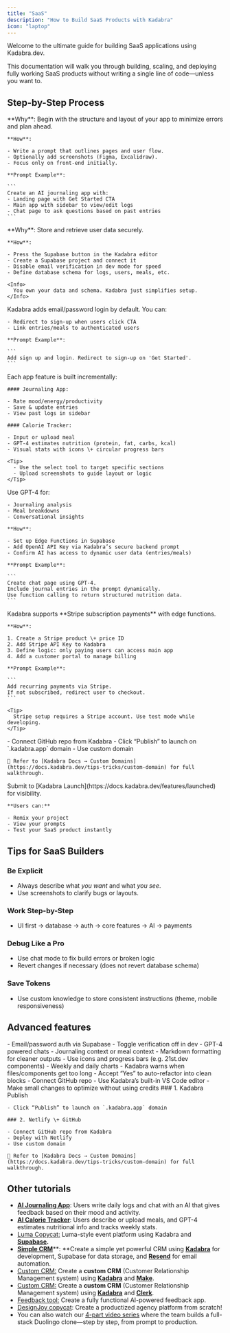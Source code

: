 ```yaml
---
title: "SaaS"
description: "How to Build SaaS Products with Kadabra"
icon: "laptop"
---
```


Welcome to the ultimate guide for building SaaS applications using Kadabra.dev.

This documentation will walk you through building, scaling, and deploying fully working SaaS products without writing a single line of code—unless you want to.

## Step-by-Step Process

<Steps>
  <Step title="Start with the UI">
    **Why**: Begin with the structure and layout of your app to minimize errors and plan ahead.

    **How**:

    - Write a prompt that outlines pages and user flow.
    - Optionally add screenshots (Figma, Excalidraw).
    - Focus only on front-end initially.

    **Prompt Example**:

    ```
    Create an AI journaling app with:
    - Landing page with Get Started CTA
    - Main app with sidebar to view/edit logs
    - Chat page to ask questions based on past entries
    ```
  </Step>
  <Step title="Connect the Backend (Supabase)">
    **Why**: Store and retrieve user data securely.

    **How**:

    - Press the Supabase button in the Kadabra editor
    - Create a Supabase project and connect it
    - Disable email verification in dev mode for speed
    - Define database schema for logs, users, meals, etc.

    <Info>
      You own your data and schema. Kadabra just simplifies setup.
    </Info>
  </Step>
  <Step title="Add Authentication">
    Kadabra adds email/password login by default. You can:

    - Redirect to sign-up when users click CTA
    - Link entries/meals to authenticated users

    **Prompt Example**:

    ```
    Add sign up and login. Redirect to sign-up on 'Get Started'.
    ```
  </Step>
  <Step title="Build Core Features">
    Each app feature is built incrementally:

    #### Journaling App:

    - Rate mood/energy/productivity
    - Save & update entries
    - View past logs in sidebar

    #### Calorie Tracker:

    - Input or upload meal
    - GPT-4 estimates nutrition (protein, fat, carbs, kcal)
    - Visual stats with icons \+ circular progress bars

    <Tip>
      - Use the select tool to target specific sections
      - Upload screenshots to guide layout or logic
    </Tip>
  </Step>
  <Step title=" Integrate AI (OpenAI)">
    Use GPT-4 for:

    - Journaling analysis
    - Meal breakdowns
    - Conversational insights

    **How**:

    - Set up Edge Functions in Supabase
    - Add OpenAI API Key via Kadabra’s secure backend prompt
    - Confirm AI has access to dynamic user data (entries/meals)

    **Prompt Example**:

    ```
    Create chat page using GPT-4.
    Include journal entries in the prompt dynamically.
    Use function calling to return structured nutrition data.
    ```
  </Step>
  <Step title="Add Payments with Stripe (Optional)">
    Kadabra supports **Stripe subscription payments** with edge functions.

    **How**:

    1. Create a Stripe product \+ price ID
    2. Add Stripe API Key to Kadabra
    3. Define logic: only paying users can access main app
    4. Add a customer portal to manage billing

    **Prompt Example**:

    ```
    Add recurring payments via Stripe.
    If not subscribed, redirect user to checkout.
    ```

    <Tip>
      Stripe setup requires a Stripe account. Use test mode while developing.
    </Tip>
  </Step>
  <Step title="Deployment & Publishing">
    - Connect GitHub repo from Kadabra
    - Click “Publish” to launch on `.kadabra.app` domain
    - Use custom domain

    📌 Refer to [Kadabra Docs → Custom Domains](https://docs.kadabra.dev/tips-tricks/custom-domain) for full walkthrough.
  </Step>
  <Step title="Launch & Share">
    Submit to [Kadabra Launch](https://docs.kadabra.dev/features/launched) for visibility.

    **Users can:**

    - Remix your project
    - View your prompts
    - Test your SaaS product instantly
  </Step>
</Steps>

## Tips for SaaS Builders

### Be Explicit

- Always describe what _you want_ and what _you see_.
- Use screenshots to clarify bugs or layouts.

### Work Step-by-Step

- UI first → database → auth → core features → AI → payments

### Debug Like a Pro

- Use chat mode to fix build errors or broken logic
- Revert changes if necessary (does not revert database schema)

### Save Tokens

- Use custom knowledge to store consistent instructions (theme, mobile responsiveness)

## Advanced features

<AccordionGroup>
  <Accordion title="Authentication">
    - Email/password auth via Supabase
    - Toggle verification off in dev
  </Accordion>
  <Accordion title="Chat with AI">
    - GPT-4 powered chats
    - Journaling context or meal context
    - Markdown formatting for cleaner outputs
  </Accordion>
  <Accordion title="Visual Dashboards">
    - Use icons and progress bars (e.g. 21st.dev components)
    - Weekly and daily charts
  </Accordion>
  <Accordion title="Component Refactoring">
    - Kadabra warns when files/components get too long
    - Accept “Yes” to auto-refactor into clean blocks
  </Accordion>
  <Accordion title="Manual Code Edits (Optional)">
    - Connect GitHub repo
    - Use Kadabra’s built-in VS Code editor
    - Make small changes to optimize without using credits
  </Accordion>
  <Accordion title="Deployment & Hosting">
    ### 1. Kadabra Publish

    - Click “Publish” to launch on `.kadabra.app` domain

    ### 2. Netlify \+ GitHub

    - Connect GitHub repo from Kadabra
    - Deploy with Netlify
    - Use custom domain

    📌 Refer to [Kadabra Docs → Custom Domains](https://docs.kadabra.dev/tips-tricks/custom-domain) for full walkthrough.
  </Accordion>
</AccordionGroup>

## Other tutorials

- [**AI Journaling App**](https://www.youtube.com/watch?v=gqsZGxuymTk&ab_channel=Kadabra): Users write daily logs and chat with an AI that gives feedback based on their mood and activity.
- [**AI Calorie Tracker**](https://www.youtube.com/watch?v=c0zhLzcVJRI&ab_channel=Kadabra): Users describe or upload meals, and GPT-4 estimates nutritional info and tracks weekly stats.
- [Luma Copycat:](https://www.youtube.com/watch?v=-sSOyO0FiPE) Luma-style event platform using Kadabra and [**Supabase**](https://docs.kadabra.dev/integrations/supabase)**.**
- [**Simple CRM**](https://www.youtube.com/watch?v=5ZL744_Wxjo)\*\*: \*\*Create a simple yet powerful CRM using [**Kadabra**](https://docs.kadabra.dev/kadabra-f9060f1e/kadabra-f9060f1e/editor/main#build-a-simple-crm-with-resend) for development, Supabase for data storage, and [**Resend**](https://docs.kadabra.dev/integrations/resend) for email automation.
- [Custom CRM:](https://www.youtube.com/watch?v=zv4vcR7VCAk) Create a **custom CRM** (Customer Relationship Management system) using [**Kadabra**](https://docs.kadabra.dev/kadabra-f9060f1e/kadabra-f9060f1e/editor/main#how-to-build-a-custom-crm-with-kadabra-and-make) and [**Make**](https://docs.kadabra.dev/integrations/make).
- [Custom CRM:](https://www.youtube.com/watch?v=tyAsNwu_xCI) Create a **custom CRM** (Customer Relationship Management system) using [**Kadabra**](https://docs.kadabra.dev/kadabra-f9060f1e/kadabra-f9060f1e/editor/main#clerk-authentication-custom-domains-and-waitlists) and [**Clerk**](https://docs.kadabra.dev/integrations/clerk).
- [Feedback tool:](https://www.youtube.com/watch?v=tYDqBMilHkM) Create a fully functional AI-powered feedback app.
- [DesignJoy copycat](https://www.youtube.com/watch?v=eZsbfEA-_oI&ab_channel=Kadabra): Create a productized agency platform from scratch\!
- You can also watch our [4-part video series](https://www.youtube.com/playlist?list=PLbVHz4urQBZkfZhwt8rL5PCoU4nyjK0OF) where the team builds a full-stack Duolingo clone—step by step, from prompt to production.